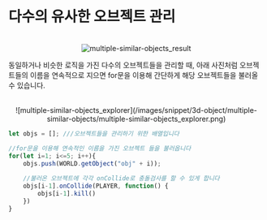 # 다수의 유사한 오브젝트 관리

<br/>
<center>
    <img src='/images/snippet/3d-object/multiple-similar-objects/multiple-similar-objects_result.gif' alt='multiple-similar-objects_result' loading="lazy" decoding="async" style={{width: '75%'}}/>
</center>

동일하거나 비슷한 로직을 가진 다수의 오브젝트들을 관리할 때, 아래 사진처럼 오브젝트들의 이름을 연속적으로 지으면 for문을 이용해 간단하게 해당 오브젝트들을 불러올 수 있습니다.  

<br/>
<center>
    ![multiple-similar-objects_explorer](/images/snippet/3d-object/multiple-similar-objects/multiple-similar-objects_explorer.png)
</center>

```js copy showLineNumbers
let objs = []; ///오브젝트들을 관리하기 위한 배열입니다

//for문을 이용해 연속적인 이름을 가진 오브젝트 들을 불러옵니다
for(let i=1; i<=5; i++){
    objs.push(WORLD.getObject("obj" + i)); 
    
    //불러온 오브젝트에 각각 onCollide로 충돌검사를 할 수 있게 합니다
    objs[i-1].onCollide(PLAYER, function() {
        objs[i-1].kill()
    })
}
```